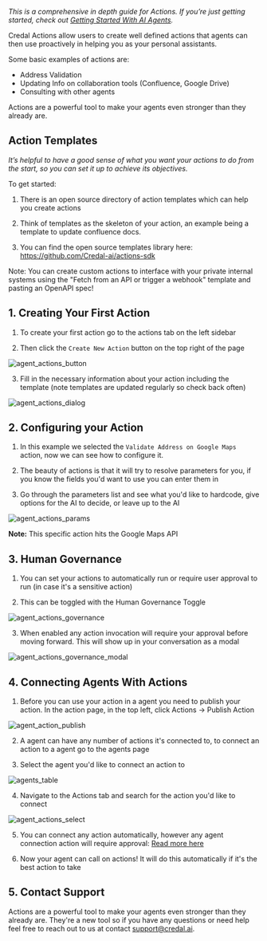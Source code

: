 _This is a comprehensive in depth guide for Actions. If you’re just getting started, check out [Getting Started With AI Agents](/getting-started/agents/quick-start)._

Credal Actions allow users to create well defined actions that agents can then use proactively in helping you as your personal assistants.

Some basic examples of actions are:

- Address Validation
- Updating Info on collaboration tools (Confluence, Google Drive)
- Consulting with other agents

Actions are a powerful tool to make your agents even stronger than they already are.

## **Action Templates**

_It’s helpful to have a good sense of what you want your actions to do from the start, so you can set it up to achieve its objectives._

To get started:

1. There is an open source directory of action templates which can help you create actions

2. Think of templates as the skeleton of your action, an example being a template to update confluence docs.

3. You can find the open source templates library here: https://github.com/Credal-ai/actions-sdk

Note: You can create custom actions to interface with your private internal systems using the "Fetch from an API or trigger a webhook" template and pasting an OpenAPI spec!

## 1. **Creating Your First Action**

1. To create your first action go to the actions tab on the left sidebar

2. Then click the `Create New Action` button on the top right of the page

![agent_actions_button](/docs/assets/actions/create-action.png)

3. Fill in the necessary information about your action including the template (note templates are updated regularly so check back often)

![agent_actions_dialog](/docs/assets/actions/create-action-dialog.png)

## 2. **Configuring your Action**

1. In this example we selected the `Validate Address on Google Maps` action, now we can see how to configure it.

2. The beauty of actions is that it will try to resolve parameters for you, if you know the fields you'd want to use you can enter them in

3. Go through the parameters list and see what you'd like to hardcode, give options for the AI to decide, or leave up to the AI

![agent_actions_params](/docs/assets/actions/action-params.png)

**Note:** This specific action hits the Google Maps API

## 3. **Human Governance**

1. You can set your actions to automatically run or require user approval to run (in case it's a sensitive action)

2. This can be toggled with the Human Governance Toggle

![agent_actions_governance](/docs/assets/actions/action-governance.png)

3. When enabled any action invocation will require your approval before moving forward. This will show up in your conversation as a modal

![agent_actions_governance_modal](/docs/assets/actions/governance-modal.png)

## 4. **Connecting Agents With Actions**

1. Before you can use your action in a agent you need to publish your action. In the action page, in the top left, click Actions -> Publish Action

![agent_action_publish](/docs/assets/actions/action-publish.png)

2. A agent can have any number of actions it's connected to, to connect an action to a agent go to the agents page

3. Select the agent you'd like to connect an action to

![agents_table](/docs/assets/copilots/copilot-collaboration/copilots-table.png)

4. Navigate to the Actions tab and search for the action you'd like to connect

![agent_actions_select](/docs/assets/actions/select-action.png)

5. You can connect any action automatically, however any agent connection action will require approval: [Read more here](/getting-started/actions/agent-collaboration)

6. Now your agent can call on actions! It will do this automatically if it's the best action to take

## 5. Contact Support

Actions are a powerful tool to make your agents even stronger than they already are.
They're a new tool so if you have any questions or need help feel free to reach out to us at contact support@credal.ai.
